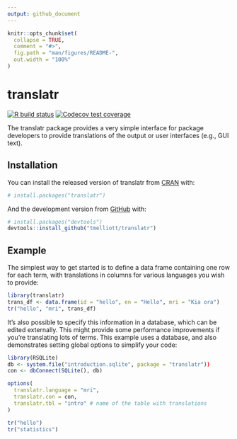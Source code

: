 ```yaml
---
output: github_document
---
```


<!-- README.md is generated from README.Rmd. Please edit that file -->

```r
knitr::opts_chunk$set(
  collapse = TRUE,
  comment = "#>",
  fig.path = "man/figures/README-",
  out.width = "100%"
)
```

# translatr

<!-- badges: start -->
[![R build status](https://github.com/tmelliott/translatr/workflows/R-CMD-check/badge.svg)](https://github.com/tmelliott/translatr/actions)
[![Codecov test coverage](https://codecov.io/gh/tmelliott/translatr/branch/master/graph/badge.svg)](https://codecov.io/gh/tmelliott/translatr?branch=master)
<!-- badges: end -->

The translatr package provides a very simple interface for package developers to provide translations of the output or user interfaces (e.g., GUI text).

## Installation

You can install the released version of translatr from [CRAN](https://CRAN.R-project.org) with:

``` r
# install.packages("translatr")
```

And the development version from [GitHub](https://github.com/) with:

``` r
# install.packages("devtools")
devtools::install_github("tmelliott/translatr")
```
## Example

The simplest way to get started is to define a data frame containing one row for each term, with translations in columns for various languages you wish to provide:
```r
library(translatr)
trans_df <- data.frame(id = "hello", en = "Hello", mri = "Kia ora")
tr("hello", "mri", trans_df)
```

It's also possible to specify this information in a database, which can be edited externally. This might provide some performance improvements if you're translating lots of terms. This example uses a database, and also demonstrates setting global options to simplify your code:
```r
library(RSQLite)
db <- system.file("introduction.sqlite", package = "translatr"))
con <- dbConnect(SQLite(), db)

options(
  translatr.language = "mri",
  translatr.con = con,
  translatr.tbl = "intro" # name of the table with translations
)

tr("hello")
tr("statistics")
```
